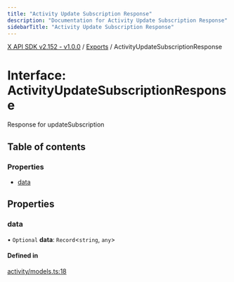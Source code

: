 ```yaml
---
title: "Activity Update Subscription Response"
description: "Documentation for Activity Update Subscription Response"
sidebarTitle: "Activity Update Subscription Response"
---
```


[X API SDK v2.152 - v1.0.0](../README.md) / [Exports](../modules.md) / ActivityUpdateSubscriptionResponse

# Interface: ActivityUpdateSubscriptionResponse

Response for updateSubscription

## Table of contents

### Properties

- [data](ActivityUpdateSubscriptionResponse.md#data)

## Properties

### data

• `Optional` **data**: `Record`\<`string`, `any`\>

#### Defined in

[activity/models.ts:18](https://github.com/xdevplatform/xdk/blob/ad4172ef5f68f089e0f077a190b271016dd35bf7/xdk/typescript/src/activity/models.ts#L18)
